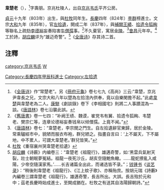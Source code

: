 '''韋楚老'''（{{bd|803年||841年|}}），<ref>《[[全唐诗|全唐诗]]》作“常楚老”。另《[[冊府元龜|冊府元龜]]》卷七七九《高尚》三云:“韋楚，京兆尹韋長之兄，文宗大和八年以楚為左拾渲內供奉，竟以自樂閑擔不起。”此處[[韋楚|韋楚]]與韋楚老為二人。[[康駢|康駢]]《劇談錄》卷下《李相國宅》則將二人事蹟混為一談。《[[唐語林|唐語林]]》卷七沿襲此誤。</ref>字壽朋。京兆杜陵人，出自[[京兆韦氏|京兆韦氏]]平齐公房。

[[貞元_(唐朝)|貞元]]十九年（803年）出生，與[[杜牧|杜牧]]同年生。[[長慶|長慶]]四年（824年）[[李群|李群]]榜進士。文宗[[大和_(唐朝)|大和]]九年（835年），官[[左拾遺|左拾遺]]，開成二年（837年），與[[補闕|補闕]][[王績|王績]]、[[拾遗|拾遗]][[令狐綯|令狐綯]]等聯名上疏劾[[李德裕|李德裕]]妄奏陷害[[牛僧孺|牛僧孺]]事。<ref>《[[舊唐書|舊唐書]]》卷一七四：“补阙王绩、魏谟，崔党韦有翼、拾遗令狐綯、韦楚老、樊宗仁等，连章论德裕妄奏钱帛以倾僧孺。上竟不闻。”</ref>不久棄官，寓居[[金陵|金陵]]。<ref>《[[唐語林|唐語林]]》卷七：“韋楚老，李宗閔之門生。自左拾遺辭官東歸，居於金陵。常乘驢經市中，貌陋而服衣布袍，群兒陋之。指畫自言曰：‘上不屬天，下不屬地，中不累人，可謂大韋楚老。’群兒皆笑。”</ref>[[会昌_(唐朝)|會昌]]元年卒。<ref>[[杜牧|杜牧]]《重宿襄州哭韋楚老拾遺》</ref>工於詩，[[胡应麟|胡应麟]]评为“雄迈奇警”。<ref>[[胡应麟|胡应麟]]《诗薮》内编卷三：“韋楚老《祖龍行》，雄邁奇警，如:‘黑雲兵氣射天裂，壯士朝眠夢冤結。祖龍一夜死沙丘，胡亥空隨鮑魚轍。……龍蛇撩亂入咸陽，少帝空隨漢家馬。’……长吉诸篇全出此，而诸选皆不录。”；[[钱锺书|钱锺书]]《[[谈艺录|谈艺录]]》：“稍後則韋楚老《祖龍行》、《江上蚊子歌》、亦稱殆庶。按胡元瑞《詩藪》內編卷三謂韋楚老《祖龍行》，雄邁奇警，長吉所出。大誤。長吉歿於元和中；茲老長慶時始成進士，至開成猶在。杜牧之有送其自洛陽歸朝詩。”</ref>《[[全唐诗|全唐诗]]》存其诗二首。

==注釋==
{{reflist|2}}
[[category:京兆韦氏|category:京兆韦氏]]
[[category:唐朝官員|W]]
[[Category:長慶四年甲辰科進士|Category:長慶四年甲辰科進士]]
[[Category:左拾遗|Category:左拾遗]]
{{唐朝人小作品}}
